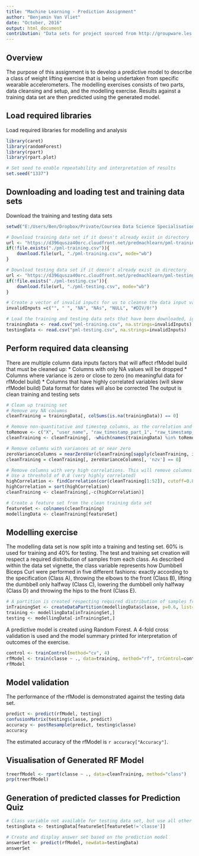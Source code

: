 ```yaml
---
title: "Machine Learning - Prediction Assignment"
author: "Benjamin Van Vliet"
date: "October, 2016"
output: html_document
contribution: "Data sets for project sourced from http://groupware.les.inf.puc-rio.br/har under CC BY-SA"
---
```

## Overview
The purpose of this assignment is to develop a predictive model to describe a class of weight lifting exercise that is being undertaken from specific wearable accelerometers. The modelling exercises consists of two parts, data cleansing and setup, and the modelling exercise. Results against a training data set are then predicted using the generated model.

## Load required libraries
Load required libraries for modelling and analysis
```r
library(caret)
library(randomForest)
library(rpart)
library(rpart.plot)

# Set seed to enable repeatability and interpretation of results
set.seed("1337")
```


## Downloading and loading test and training data sets
Download the training and testing data sets
```r
setwd("E:/Users/Ben/Dropbox/Private/Coursea Data Science Specialisation/08 Machine Learning")

# Download training data set if it doesn't already exist in directory
url <- "https://d396qusza40orc.cloudfront.net/predmachlearn/pml-training.csv"
if(!file.exists("./pml-training.csv")){
    download.file(url, "./pml-training.csv", mode="wb")
}

# Download testing data set if it doesn't already exist in directory
url <- "https://d396qusza40orc.cloudfront.net/predmachlearn/pml-testing.csv"
if(!file.exists("./pml-testing.csv")){
    download.file(url, "./pml-testing.csv", mode="wb")
}

# Create a vector of invalid inputs for us to cleanse the data input values
invalidInputs =c("", " ", "NA", "NAs", "NULL", "#DIV/0!")

# Load the training and testing data sets that have been downloaded, ignoring invalid inputs
trainingData <- read.csv("pml-training.csv", na.strings=invalidInputs)
testingData <- read.csv("pml-testing.csv", na.strings=invalidInputs)
```

## Perform required data cleansing
There are multiple column data inputs factors that will affect rfModel build that must be cleaned up:
* Columns with only NA values will be dropped
* Columns where variance is zero or close to zero (no meaningful data for rfModel build)
* Columns that have highly correlated variables (will skew rfModel build)
Data format for dates will also be corrected
The output is clean training and testing sets
```r

# Clean up training set
# Remove any NA columns
cleanTraining = trainingData[, colSums(is.na(trainingData)) == 0]

# Remove non-quantitative and timestep columns, as the correlation and predictions to be drawn are not temporal in nature
toRemove <- c("X", "user_name", "raw_timestamp_part_1", "raw_timestamp_part_2", "cvtd_timestamp", "new_window", "num_window")
cleanTraining <- cleanTraining[, -which(names(trainingData) %in% toRemove)]

# Remove columns with variances at or near zero
zeroVarianceColumns = nearZeroVar(cleanTraining[sapply(cleanTraining, is.numeric)], saveMetrics=TRUE)
cleanTraining = cleanTraining[, zeroVarianceColumns[, 'nzv'] == 0] 

# Remove columns with very high correlations. This will remove columns that are so correlated that they won't support rfModel build with any meaningful descriptive or predictive value
# Use a threshold of 0.8 (very highly correlated)
highCorrelation <- findCorrelation(cor(cleanTraining[1:52]), cutoff=0.8) 
highCorrelation = sort(highCorrelation)
cleanTraining <- cleanTraining[,-c(highCorrelation)]

# Create a feature set from the clean training data set
featureSet <- colnames(cleanTraining)
modellingData <- cleanTraining[featureSet]
```

## Modelling exercise
The modelling data set is now split into a training and testing set. 60% is used for training and 40% for testing.
The test and training set creation will respect a required distribution of samples from each class. As described within the data set vignette, the class variable represents how Dumbbell Biceps Curl were performed in five different fashions: exactly according to the specification (Class A), throwing the elbows to the front (Class B), lifting the dumbbell only halfway (Class C), lowering the dumbbell only halfway (Class D) and throwing the hips to the front (Class E).
```r
# A partition is created respecting required distribution of samples from respective class ("classe") groups.
inTrainingSet <- createDataPartition(modellingData$classe, p=0.6, list=FALSE)
training <- modellingData[inTrainingSet,]
testing <- modellingData[-inTrainingSet,]
```
A predictive model is created using Random Forest. A 4-fold cross validation is used and the model summary printed for interpretation of outcomes of the exercise.
```r
control <- trainControl(method="cv", 4)
rfModel <- train(classe ~ ., data=training, method="rf", trControl=control, ntree=250)
rfModel
```

## Model validation
The performance of the rfModel is demonstrated against the testing data set.  
```r
predict <- predict(rfModel, testing)
confusionMatrix(testing$classe, predict)
accuracy <- postResample(predict, testing$classe)
accuracy
```
The estimated accuracy of the rfModel is `r accuracy["Accuracy"]`.

## Visualisation of Generated RF Model
```r
treerfModel <- rpart(classe ~ ., data=cleanTraining, method="class")
prp(treerfModel) 
```

## Generation of predicted classes for Prediction Quiz
```r
# Class variable not available for testing data set, but use all other data fpr created features from testing set for preditiction
testingData <- testingData[featureSet[featureSet!='classe']]

# Create and display answer set based on the prediction model
answerSet <- predict(rfModel, newdata=testingData)
answerSet
```